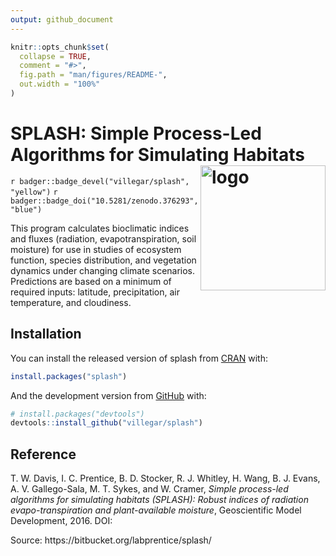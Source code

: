 ```yaml
---
output: github_document
---
```


<!-- README.md is generated from README.Rmd. Please edit that file -->

```r
knitr::opts_chunk$set(
  collapse = TRUE,
  comment = "#>",
  fig.path = "man/figures/README-",
  out.width = "100%"
)
```

# SPLASH: Simple Process-Led Algorithms for Simulating Habitats <img src="https://raw.githubusercontent.com/villegar/splash/main/inst/images/logo.png" alt="logo" align="right" height=200px/>

<!-- badges: start -->
`r badger::badge_devel("villegar/splash", "yellow")`
`r badger::badge_doi("10.5281/zenodo.376293", "blue")`
<!-- badges: end -->

This program calculates bioclimatic indices and fluxes (radiation, evapotranspiration, soil moisture) for use in studies of ecosystem function, species distribution, and vegetation dynamics under changing climate scenarios. Predictions are based on a minimum of required inputs: latitude, precipitation, air temperature, and cloudiness.


## Installation

You can install the released version of splash from [CRAN](https://CRAN.R-project.org) with:

``` r
install.packages("splash")
```

And the development version from [GitHub](https://github.com/) with:

<!-- You can install the development version from [GitHub](https://github.com/) with: -->
``` r
# install.packages("devtools")
devtools::install_github("villegar/splash")
```

## Reference
T. W. Davis, I. C. Prentice, B. D. Stocker, R. J. Whitley, H. Wang, B. J.
Evans, A. V. Gallego-Sala, M. T. Sykes, and W. Cramer, _Simple process-led
algorithms for simulating habitats (SPLASH): Robust indices of radiation
evapo-transpiration and plant-available moisture_, Geoscientific Model Development, 
2016. DOI: \url{https://doi.org/10.5281/zenodo.376293}

Source: https://bitbucket.org/labprentice/splash/
